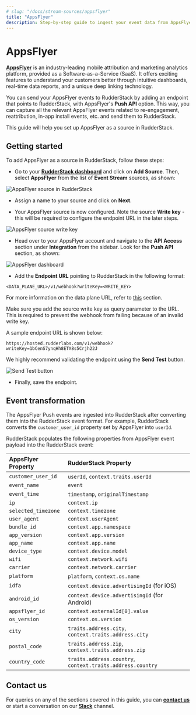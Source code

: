 ```yaml
---
# slug: "/docs/stream-sources/appsflyer"
title: "AppsFlyer"
description: Step-by-step guide to ingest your event data from AppsFlyer into RudderStack.
---
```


# AppsFlyer

[**AppsFlyer**](https://www.appsflyer.com/) is an industry-leading mobile attribution and marketing analytics platform, provided as a Software-as-a-Service \(SaaS\). It offers exciting features to understand your customers better through intuitive dashboards, real-time data reports, and a unique deep linking technology.

You can send your AppsFlyer events to RudderStack by adding an endpoint that points to RudderStack, with AppsFlyer's **Push API** option. This way, you can capture all the relevant AppsFlyer events related to re-engagement, reattribution, in-app install events, etc. and send them to RudderStack.

This guide will help you set up AppsFlyer as a source in RudderStack.

## Getting started

To add AppsFlyer as a source in RudderStack, follow these steps:

- Go to your [**RudderStack dashboard**](https://app.rudderstack.com/) and click on **Add Source**. Then, select **AppsFlyer** from the list of **Event Stream** sources, as shown:

<img src="../assets/event-stream-sources/appsflyer-1.png" alt="AppsFlyer source in RudderStack" />

- Assign a name to your source and click on **Next**.

- Your AppsFlyer source is now configured. Note the source **Write key** - this will be required to configure the endpoint URL in the later steps.

<img src="../assets/event-stream-sources/appsflyer-2.png" alt="AppsFlyer source write key" />

- Head over to your AppsFlyer account and navigate to the **API Access** section under **Integration** from the sidebar. Look for the **Push API** section, as shown:

<img src="../assets/event-stream-sources/appsflyer-3.png" alt="AppsFlyer dashboard" />

- Add the **Endpoint URL** pointing to RudderStack in the following format:

`<DATA_PLANE_URL>/v1/webhook?writeKey=<WRITE_KEY>`

<div class="infoBlock">

For more information on the data plane URL, refer to <a href="https://rudderstack.com/docs/get-started/installing-and-setting-up-rudderstack/#what-is-a-data-plane-url-where-do-i-get-it">this</a> section.
</div>

<div class="warningBlock">

Make sure you add the source write key as query parameter to the URL. This is required to prevent the webhook from failing because of an invalid write key.
</div>

A sample endpoint URL is shown below:

```http
https://hosted.rudderlabs.com/v1/webhook?writeKey=1bCenS7ynqHh8ETX8s5Crjh22J
```

<div class="infoBlock">

We highly recommend validating the endpoint using the **Send Test** button.
</div>

<img src="../assets/event-stream-sources/appsflyer-4.png" alt="Send Test button" />

- Finally, save the endpoint.

## Event transformation

The AppsFlyer Push events are ingested into RudderStack after converting them into the RudderStack event format. For example, RudderStack converts the `customer_user_id` property set by AppsFlyer into `userId`.

RudderStack populates the following properties from AppsFlyer event payload into the RudderStack event:

| AppsFlyer Property  | RudderStack Property                                       |
| :------------------ | :--------------------------------------------------------- |
| `customer_user_id`  | `userId`, `context.traits.userId`                          |
| `event_name`        | `event`                                                    |
| `event_time`        | `timestamp`, `originalTimestamp`                           |
| `ip`                | `context.ip`                                               |
| `selected_timezone` | `context.timezone`                                         |
| `user_agent`        | `context.userAgent`                                        |
| `bundle_id`         | `context.app.namespace`                                    |
| `app_version`       | `context.app.version`                                      |
| `app_name`          | `context.app.name`                                         |
| `device_type`       | `context.device.model`                                     |
| `wifi`              | `context.network.wifi`                                     |
| `carrier`           | `context.network.carrier`                                  |
| `platform`          | `platform`, `context.os.name`                              |
| `idfa`              | `context.device.advertisingId` (for iOS)                     |
| `android_id`        | `context.device.advertisingId` (for Android)                 |
| `appsflyer_id`      | `context.externalId[0].value`                              |
| `os_version`        | `context.os.version`                                       |
| `city`              | `traits.address.city`, `context.traits.address.city`       |
| `postal_code`       | `traits.address.zip`, `context.traits.address.zip`         |
| `country_code`      | `traits.address.country`, `context.traits.address.country` |

## Contact us

For queries on any of the sections covered in this guide, you can [**contact us**](mailto:%20docs@rudderstack.com) or start a conversation on our [**Slack**](https://rudderstack.com/join-rudderstack-slack-community) channel.
